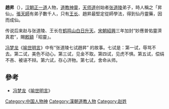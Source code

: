 {{道教}}

'''趙昇'''（{{bd|?||?|}}），[[汉朝|汉朝]][[正一道|正一道]]人物，[[道教|道教]][[神靈|神靈]]，[[天师道|天师道]]创始者[[张道陵|张道陵]]弟子，時人稱之「昇仙」。[[張天師|張天師]]有弟子數千人，只有[[王长|王长]]、趙昇最堅定從師學法，得到仙丹靈藥，因而成仙。

传说后来赵与张道陵、王长在[[鹤鸣山|鹤鸣山]][[白日升天|白日升天]]。[[宋朝|宋朝]][[紹興|紹興]]三年加封“妙應普佑靈濟真君”，賜[[敕額|敕額]]「昭靈」。

[[冯梦龙|冯梦龙]]《[[喻世明言|喻世明言]]》中有“张道陵七试趙昇” 的故事。七试是：第一试，辱骂不去。第二试，美色不动心。第三试，见金不取。第四试，见虎不惧。第五试，偿绢不吝、被诬不辩。第六试，存心济物。第七试，舍命从师。

==參考==
{{refbegin}}
*[[冯梦龙|冯梦龙]]《[[喻世明言|喻世明言]]》
{{refend}}

{{漢朝人小作品}}

[[Category:中国人物神|Category:中国人物神]]
[[Category:漢朝道教人物|Category:漢朝道教人物]]
[[Category:赵姓|Category:赵姓]]